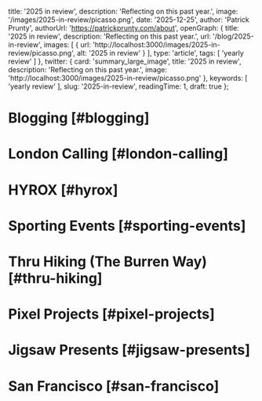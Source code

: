 
  title: '2025 in review',
  description: 'Reflecting on this past year.',
  image: '/images/2025-in-review/picasso.png',
  date: '2025-12-25',
  author: 'Patrick Prunty',
  authorUrl: 'https://patrickprunty.com/about',
  openGraph: {
    title: '2025 in review',
    description: 'Reflecting on this past year.',
    url: '/blog/2025-in-review',
    images: [
      {
        url: 'http://localhost:3000/images/2025-in-review/picasso.png',
        alt: '2025 in review'
      }
    ],
    type: 'article',
    tags: [
      'yearly review'
    ]
  },
  twitter: {
    card: 'summary_large_image',
    title: '2025 in review',
    description: 'Reflecting on this past year.',
    image: 'http://localhost:3000/images/2025-in-review/picasso.png'
  },
  keywords: [
    'yearly review'
  ],
  slug: '2025-in-review',
  readingTime: 1,
  draft: true
};


<Strava activityId="13459105961"/>


# Blogging [#blogging]

# London Calling [#london-calling]

# HYROX [#hyrox]

# Sporting Events [#sporting-events]

# Thru Hiking (The Burren Way) [#thru-hiking]

# Pixel Projects [#pixel-projects]

# Jigsaw Presents [#jigsaw-presents]

# San Francisco [#san-francisco]
